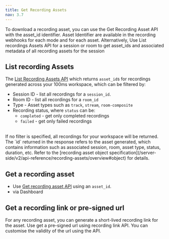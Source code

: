 ```yaml
---
title: Get Recording Assets
nav: 3.7
---
```


To download a recording asset, you can use the Get Recording Asset API with the asset_id identifier. Asset Identifier are available in the recording webhooks for each mode and for each asset.
Alternatively, Use List recordings Assets API for a session or room to get asset_ids and associated metadata of all recording assets for the session


## List recording Assets

The [List Recording Assets API](/v2/api-reference/recording-assets/list-all-assets) which returns `asset_id`s for recordings generated across your 100ms workspace, which can be filtered by:

- Session ID - list all recordings for a `session_id`. 
- Room ID - list all recordings for a `room_id`
- Type - Asset types such as `track`, `stream`, `room-composite`
- Recording status, where `status` can be:
	- `completed` - get only completed recordings
	- `failed` - get only failed recordings
<br/>
If no filter is specified, all recordings for your workspace will be returned. The `id` returned in the response refers to the asset generated, which contains information such as associated session, room, asset type, status, duration, etc. Refer to the [recording asset object specification](/server-side/v2/api-reference/recording-assets/overview#object) for details.


## Get a recording asset

- Use [Get recording asset API](/server-side/v2/api-reference/recording-assets/get-asset) using an `asset_id`.
- via Dashboard

## Get a recording link or pre-signed url 
For any recording asset, you can generate a short-lived recording link for the asset. Use get a pre-signed url using recording link API. You can customise the validity of the url using the API.
